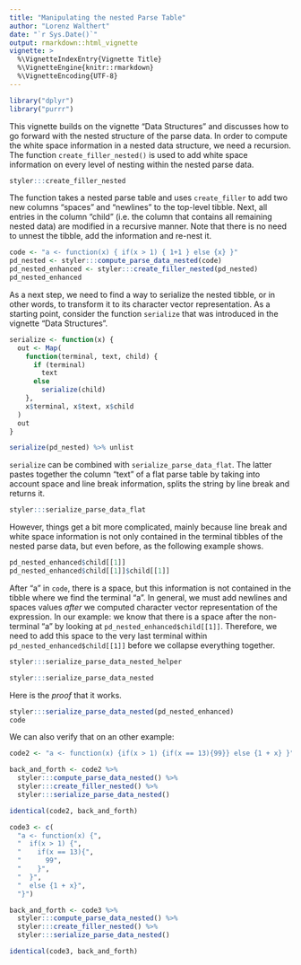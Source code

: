 ```yaml
---
title: "Manipulating the nested Parse Table"
author: "Lorenz Walthert"
date: "`r Sys.Date()`"
output: rmarkdown::html_vignette
vignette: >
  %\VignetteIndexEntry{Vignette Title}
  %\VignetteEngine{knitr::rmarkdown}
  %\VignetteEncoding{UTF-8}
---
```

```r
library("dplyr")
library("purrr")
```

This vignette builds on the vignette "Data Structures" and discusses how 
to go forward with the nested structure of the parse data.
In order to compute the white space information in a nested data structure, we
need a recursion. The function `create_filler_nested()` is used to add 
white space information on every level of nesting within the nested parse data.
```r
styler:::create_filler_nested
```
The function takes a nested parse table and uses `create_filler` to add two 
new columns "spaces" and "newlines" to the top-level tibble. Next, all entries
in the column "child" (i.e. the column that contains all remaining nested data) 
are modified in a recursive manner. Note that there is no need to unnest the 
tibble, add the information and re-nest it.
```r
code <- "a <- function(x) { if(x > 1) { 1+1 } else {x} }"
pd_nested <- styler:::compute_parse_data_nested(code)
pd_nested_enhanced <- styler:::create_filler_nested(pd_nested)
pd_nested_enhanced
```


As a next step, we need to find a way to serialize the nested tibble, or in 
other words, to transform it to its character vector representation. As a 
starting point, consider the function `serialize` that was introduced in the 
vignette "Data Structures". 

```r
serialize <- function(x) {
  out <- Map(
    function(terminal, text, child) {
      if (terminal)
        text
      else
        serialize(child)
    },
    x$terminal, x$text, x$child
  )
  out
}

serialize(pd_nested) %>% unlist
```

`serialize` can be combined with `serialize_parse_data_flat`. The latter
pastes together the column "text" of a flat parse table by taking into account
space and line break information, splits the string by line break and returns it.
```r
styler:::serialize_parse_data_flat
```


However, things get a bit more complicated, mainly because line break and white
space information is not only contained in the terminal tibbles of the nested
parse data, but even before, as the following example shows.
```r
pd_nested_enhanced$child[[1]]
pd_nested_enhanced$child[[1]]$child[[1]]
```
After "a" in `code`, there is a space, but this information is not contained in the
tibble where we find the terminal "a". In general, we must add newlines
and spaces values *after* we computed character vector representation of the 
expression. In our example: we know that there is a space after the non-terminal 
"a" by looking at `pd_nested_enhanced$child[[1]]`. Therefore, we need to add 
this space to the very last terminal within `pd_nested_enhanced$child[[1]]` before we 
collapse everything together.
```r
styler:::serialize_parse_data_nested_helper

styler:::serialize_parse_data_nested
```


Here is the *proof* that it works.
```r
styler:::serialize_parse_data_nested(pd_nested_enhanced)
code
```
We can also verify that on an other example:
```r
code2 <- "a <- function(x) {if(x > 1) {if(x == 13){99}} else {1 + x} }"

back_and_forth <- code2 %>%
  styler:::compute_parse_data_nested() %>%
  styler:::create_filler_nested() %>%
  styler:::serialize_parse_data_nested()

identical(code2, back_and_forth)
```
```r
code3 <- c(
  "a <- function(x) {",
  "  if(x > 1) {",
  "    if(x == 13){",
  "      99",
  "    }",
  "  }",
  "  else {1 + x}",
  "}")

back_and_forth <- code3 %>%
  styler:::compute_parse_data_nested() %>%
  styler:::create_filler_nested() %>%
  styler:::serialize_parse_data_nested()

identical(code3, back_and_forth)

```

